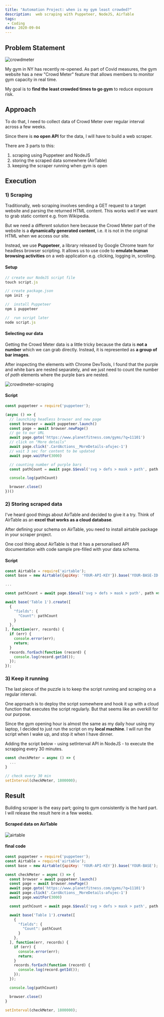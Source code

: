 ```yaml
---
title: "Automation Project: when is my gym least crowded?"
description:  web scraping with Puppeteer, NodeJS, AirTable
tags:
 - Coding
date: 2020-09-04
---
```


## Problem Statement

![crowdmeter](crowdmeter-1.png)

My gym in NY has recently re-opened. As part of Covid measures, the gym website has a new "Crowd Meter" feature that allows members to monitor gym capacity in real time.  

My goal is to **find the least crowded times to go gym** to reduce exposure risk.

## Approach

To do that, I need to collect data of Crowd Meter over regular interval across a few weeks.

Since there is **no open API** for the data, I will have to build a web scraper.

There are 3 parts to this:

1. scraping using Puppeteer and NodeJS
2. storing the scraped data somewhere (AirTable)
3. keeping the scraper running when gym is open


## Execution

### 1) Scraping

Traditionally, web scraping involves sending a GET request to a target website and parsing the returned HTML content. This works well if we want to grab static content e.g. from Wikipedia.

But we need a different solution here because the Crowd Meter part of the website is a **dynamically generated content**, i.e. it is not in the original HTML when we access our site. 

Instead, we use **Puppeteer**, a library released by Google Chrome team for headless browser scripting. It allows us to use code to **emulate human browsing activities** on a web application e.g. clicking, logging in, scrolling. 

#### Setup

```js
// create our NodeJS script file
touch script.js

// create package.json 
npm init -y

//  install Puppeteer 
npm i puppeteer

//  run script later
node script.js
```

#### Selecting our data

Getting the Crowd Meter data is a little tricky because the data is **not a number** which we can grab directly. Instead, it is represented as **a group of bar images**.

After inspecting the elements with Chrome DevTools, I found that the purple and white bars are nested separately, and we just need to count the number of *path* elements where the purple bars are nested. 

![crowdmeter-scraping](crowdmeter-scraping.png)

#### Script

```js
const puppeteer = require('puppeteer');

(async () => {
  // launching headless browser and new page
  const browser = await puppeteer.launch()
  const page = await browser.newPage()
  // go to our URL
  await page.goto('https://www.planetfitness.com/gyms/?q=11101')
  // click on "More details"  
  await page.click('.CardActions__MoreDetails-afujec-1')
  // wait 3 sec for content to be updated  
  await page.waitFor(3000)

  // counting number of purple bars
  const pathCount = await page.$$eval('svg > defs > mask > path', path => path.length);

  console.log(pathCount)

  browser.close()
})()
```

### 2) Storing scraped data

I've heard good things about AirTable and decided to give it a try. Think of AirTable as an **excel that works as a cloud database**.

After defining your schema on AirTable, you need to install airtable package in your scraper project.

One cool thing about AirTable is that it has a personalised API documentation with code sample pre-filled with your data schema.

#### Script

```js
const Airtable = require('airtable');
const base = new Airtable({apiKey: 'YOUR-API-KEY'}).base('YOUR-BASE-ID');

...

const pathCount = await page.$$eval('svg > defs > mask > path', path => path.length);

await base('Table 1').create([
  {
    "fields": {
      "Count": pathCount
    }
  },
], function(err, records) {
  if (err) {
    console.error(err);
    return;
  }
  records.forEach(function (record) {
    console.log(record.getId());
  });
});
```

### 3) Keep it running

The last piece of the puzzle is to keep the script running and scraping on a regular interval.

One approach is to deploy the script somewhere and hook it up with a cloud function that executes the script regularly. But that seems like an overkill for our purpose. 

Since the gym opening hour is almost the same as my daily hour using my laptop, I decided to just run the script on my **local machine**. I will run the script when I wake up, and stop it when I have dinner.

Adding the script below - using setInterval API in NodeJS - to execute the scrapping every 30 minutes.

```js
const checkMeter = async () => {
  ...
}

// check every 30 min
setInterval(checkMeter, 1800000);
``` 


## Result

Building scraper is the easy part; going to gym consistently is the hard part. I will release the result here in a few weeks. 

#### Scraped data on AirTable

![airtable](airtable.png)

#### final code

```js
const puppeteer = require('puppeteer');
const Airtable = require('airtable');
const base = new Airtable({apiKey: 'YOUR-API-KEY'}).base('YOUR-BASE');

const checkMeter = async () => {
  const browser = await puppeteer.launch()
  const page = await browser.newPage()
  await page.goto('https://www.planetfitness.com/gyms/?q=11101')
  await page.click('.CardActions__MoreDetails-afujec-1')
  await page.waitFor(3000)

  const pathCount = await page.$$eval('svg > defs > mask > path', path => path.length);

  await base('Table 1').create([
    {
      "fields": {
        "Count": pathCount
      }
    },
  ], function(err, records) {
    if (err) {
      console.error(err);
      return;
    }
    records.forEach(function (record) {
      console.log(record.getId());
    });
  });

  console.log(pathCount)

  browser.close()
}

setInterval(checkMeter, 1800000);

```


